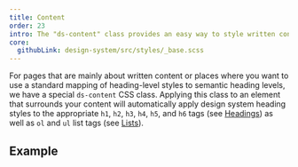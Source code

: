 ```yaml
---
title: Content
order: 23
intro: The "ds-content" class provides an easy way to style written content on your page
core:
  githubLink: design-system/src/styles/_base.scss
---
```


For pages that are mainly about written content or places where you want to use a standard mapping of heading-level styles to semantic heading levels, we have a special `ds-content` CSS class. Applying this class to an element that surrounds your content will automatically apply design system heading styles to the appropriate `h1`, `h2`, `h3`, `h4`, `h5`, and `h6` tags (see [Headings](/foundation/typography/headings)) as well as `ol` and `ul` list tags (see [Lists](/foundation/typography/lists)).

## Example

<StorybookExample
  componentName="content-class"
  storyId="foundations-typography-headings--content-class"
/>

